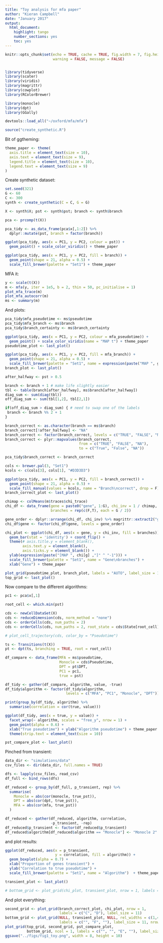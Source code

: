 ```yaml
---
title: "Toy analysis for mfa paper"
author: "Kieran Campbell"
date: "January 2017"
output:
  html_document:
    highlight: tango
    number_sections: yes
    toc: yes
---
```


```r
knitr::opts_chunk$set(echo = TRUE, cache = TRUE, fig.width = 7, fig.height = 4,
                      warning = FALSE, message = FALSE)


library(tidyverse)
library(scater)
library(viridis)
library(magrittr)
library(cowplot)
library(RColorBrewer)

library(monocle)
library(dpt)
library(GGally)

devtools::load_all("~/oxford/mfa/mfa")

source("create_synthetic.R")
```

Bit of ggtheming:

```r
theme_paper <- theme(
  axis.title = element_text(size = 10),
  axis.text = element_text(size = 9),
  legend.title = element_text(size = 10),
  legend.text = element_text(size = 9)
)

```

Create synthetic dataset:

```r
set.seed(321)
G <- 60
C <- 300
synth <- create_synthetic(C = C, G = G)

X <- synth$X; pst <- synth$pst; branch <- synth$branch

pca <- prcomp(t(X))

pca_tidy <- as_data_frame(pca$x[,1:2]) %>% 
  dplyr::mutate(pst, branch = factor(branch))

ggplot(pca_tidy, aes(x = PC1, y = PC2, colour = pst)) +
  geom_point() + scale_color_viridis() + theme_paper

ggplot(pca_tidy, aes(x = PC1, y = PC2, fill = branch)) +
  geom_point(shape = 21, alpha = 0.5) + 
  scale_fill_brewer(palette = "Set1") + theme_paper

```


MFA it:

```r
y <- scale(t(X))
m <- mfa(y, iter = 1e5, b = 2, thin = 50, pc_initialise = 1)
plot_mfa_trace(m)
plot_mfa_autocorr(m)
ms <- summary(m)
```

And plots:

```r
pca_tidy$mfa_pseudotime <- ms$pseudotime
pca_tidy$mfa_branch <- ms$branch
pca_tidy$branch_certainty <- ms$branch_certainty

ggplot(pca_tidy, aes(x = PC1, y = PC2, colour = mfa_pseudotime)) +
  geom_point() + scale_color_viridis(name = "MAP t") + theme_paper
pseudotime_plot <- last_plot() 

ggplot(pca_tidy, aes(x = PC1, y = PC2, fill = mfa_branch)) +
  geom_point(shape = 21, alpha = 0.5) + 
  scale_fill_brewer(palette = "Set1", name = expression(paste("MAP ", gamma))) + theme_paper
branch_plot <- last_plot()

after_halfway <- pst > 0.5

branch <- branch + 1 # make life slightly easier
tbl <- table(branch[after_halfway], ms$branch[after_halfway])
diag_sum <- sum(diag(tbl))
off_diag_sum <- sum(tbl[1,2], tbl[2,1])

if(off_diag_sum > diag_sum) { # need to swap one of the labels
 branch <- branch %% 2 + 1
}

branch_correct <- as.character(branch == ms$branch)
branch_correct[!after_halfway] <- "NA"
branch_correct <- factor(branch_correct, levels = c("TRUE", "FALSE", "NA"))
branch_correct <- plyr::mapvalues(branch_correct,
                                  from = c("TRUE", "FALSE", "NA"),
                                  to = c("True", "False", "NA"))

pca_tidy$branch_correct <- branch_correct

cols <- brewer.pal(3, "Set1")
kcols <- c(cols[3], cols[1], "#D3D3D3")

ggplot(pca_tidy, aes(x = PC1, y = PC2, fill = branch_correct)) +
  geom_point(shape = 21, alpha = 0.5) + 
  scale_fill_manual(values = kcols, name = "Branch\ncorrect", drop = F) + theme_paper
branch_correct_plot <- last_plot()

```



```r
chimap <- colMeans(m$traces$chi_trace)
chi_df <- data_frame(gene = paste0("gene", 1:G), chi_inv = 1 / chimap,
                     branches = rep(c(F,T), each = G / 2))

gene_order <- dplyr::arrange(chi_df, chi_inv) %>% magrittr::extract2("gene")
chi_df$gene <- factor(chi_df$gene, levels = gene_order)

chi_plot <- ggplot(chi_df, aes(x = gene, y = chi_inv, fill = branches)) +
  geom_bar(stat = 'identity') + coord_flip() +
  theme(# axis.title.y = element_blank(),
        axis.text.y = element_blank(),
        axis.ticks.y = element_blank()) +
  ylab(expression(paste("[MAP ", chi[g] ,"]" ^ "-1"))) +
  scale_fill_brewer(palette = "Set1", name = "Gene\nbranches") +
  xlab("Gene") + theme_paper

```


```r
plot_grid(pseudotime_plot, branch_plot, labels = "AUTO", label_size = 11)
top_grid <- last_plot()
```

Now compare to the different algorithms:

```r
pc1 <- pca$x[,1]

root_cell <- which.min(pst)

cds <- newCellDataSet(X)
cds <- reduceDimension(cds, norm_method = "none")
cds <- orderCells(cds, num_paths = 2)
cds <- orderCells(cds, num_paths = 2, root_state = cds$State[root_cell])

# plot_cell_trajectory(cds, color_by = "Pseudotime")

ts <- Transitions(t(X))
pt <- dpt(ts, branching = TRUE, root = root_cell) 
```


```r
df_compare <- data_frame(MFA = ms$pseudotime,
                         Monocle = cds$Pseudotime,
                         DPT = pt$DPT,
                         PC1 = pc1,
                         true = pst)

df_tidy <- gather(df_compare, algorithm, value, -true) 
df_tidy$algorithm <- factor(df_tidy$algorithm, 
                            levels = c("MFA", "PC1", "Monocle", "DPT"))

print(group_by(df_tidy, algorithm) %>% 
  summarise(correlation = cor(true, value)))

ggplot(df_tidy, aes(x = true, y = value)) + 
  facet_wrap(~ algorithm, scales = "free_y", nrow = 1) +
  geom_point(alpha = 0.6) +
  xlab("True pseudotime") + ylab("Algorithm pseudotime") + theme_paper +
  theme(strip.text = element_text(size = 10))

pst_compare_plot <- last_plot()
```

Pinched from transient:



```r
data_dir <- "simulations/data"
csv_files <- dir(data_dir, full.names = TRUE)

dfs <- lapply(csv_files, read_csv)
df_full <- bind_rows(dfs)

df_reduced <- group_by(df_full, p_transient, rep) %>% 
  summarise(
    Monocle = abs(cor(monocle, true_pst)),
    DPT = abs(cor(dpt, true_pst)),
    MFA = abs(cor(mfa, true_pst))
  )

df_reduced <- gather(df_reduced, algorithm, correlation,
                     -p_transient, -rep)
df_reduced$p_transient <- factor(df_reduced$p_transient)
df_reduced$algorithm[df_reduced$algorithm == "Monocle"] <- "Monocle 2"
```


and plot results:

```r
ggplot(df_reduced, aes(x = p_transient, 
                       y = correlation, fill = algorithm)) +
  geom_boxplot(alpha = 0.7) +
  xlab("Proportion of genes transient") +
  ylab("Correlation to true pseudotime") +
  scale_fill_brewer(palette = "Set1", name = "Algorithm")  + theme_paper

transient_plot <- last_plot()

# bottom_grid <- plot_grid(chi_plot, transient_plot, nrow = 1, labels = c("D", "E"), label_size = 11)
```

And plot everything:

```r
second_grid <- plot_grid(branch_correct_plot, chi_plot, nrow = 1,
                         labels = c("C", "D"), label_size = 11)
bottom_grid <- plot_grid(NULL, transient_plot, NULL, rel_widths = c(1,4,1), 
                         labels = c("", "F", ""), label_size = 11, nrow = 1)
plot_grid(top_grid, second_grid, pst_compare_plot, 
          bottom_grid, ncol = 1, labels = c("", "", "E", ""), label_size = 11)
ggsave("../figs/fig1_toy.png", width = 8, height = 10)
```


